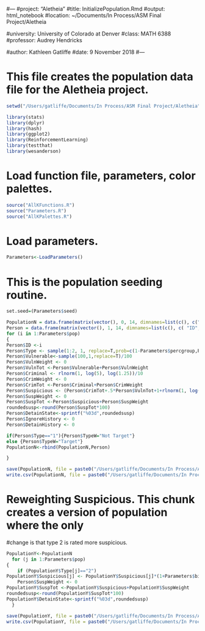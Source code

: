 #---
#project: "Aletheia"
#title: InitializePopulation.Rmd
#output: html_notebook
#location: ~/Documents/In Process/ASM Final Project/Aletheia

#university: University of Colorado at Denver
#class: MATH 6388
#professor: Audrey Hendricks

#author: Kathleen Gatliffe
#date: 9 November 2018
#---

# This file creates the population data file for the Aletheia project.

```r
setwd("/Users/gatliffe/Documents/In Process/ASM Final Project/Aletheia")

library(stats)
library(dplyr)
library(hash)
library(ggplot2)
library(ReinforcementLearning)
library(testthat)
library(wesanderson)
```

# Load function file, parameters, color palettes.

```r
source("AllKFunctions.R")
source("Parameters.R")
source("AllKPalettes.R")
```

# Load parameters.

```r
Parameters<-LoadParameters()
```

# This is the population seeding routine.

```r

set.seed=(Parameters$seed)

PopulationN = data.frame(matrix(vector(), 0, 14, dimnames=list(c(), c("ID", "Type","Vulnerable","VulnWeight","VulnTot","Criminal","CrimWeight","CrimTot","Suspicious","SuspWeight","SuspTot","DetainState","IgnoreHistory","DetainHistory"))),stringsAsFactors=F)
Person = data.frame(matrix(vector(), 1, 14, dimnames=list(c(), c( "ID", "Type","Vulnerable","VulnWeight","VulnTot","Criminal","CrimWeight","CrimTot", "Suspicious","SuspWeight","SuspTot","DetainState","IgnoreHistory","DetainHistory"))),stringsAsFactors=F)
for (i in 1:Parameters$pop)
{
Person$ID <-i 
Person$Type <- sample(1:2, 1, replace=T,prob=c(1-Parameters$percgroup,Parameters$percgroup))
Person$Vulnerable<-sample(100,1,replace=T)/100
Person$VulnWeight <- 0
Person$VulnTot <-Person$Vulnerable+Person$VulnWeight
Person$Criminal <- rlnorm(1, log(5), log(1.25))/10
Person$CrimWeight <- 0
Person$CrimTot <-Person$Criminal+Person$CrimWeight
Person$Suspicious <- (Person$CrimTot+.5*Person$VulnTot+1+rlnorm(1, log(5), log(1.25)))/15
Person$SuspWeight <- 0
Person$SuspTot <-Person$Suspicious+Person$SuspWeight
roundedsusp<-round(Person$SuspTot*100)
Person$DetainState<-sprintf("%03d",roundedsusp)
Person$IgnoreHistory <- 0
Person$DetainHistory <- 0

if(Person$Type=="1"){Person$TypeW="Not Target"}
else {Person$TypeW="Target"}
PopulationN<-rbind(PopulationN,Person)

}

save(PopulationN, file = paste0("/Users/gatliffe/Documents/In Process/ASM Final Project/Aletheia/Iteration/PopulationN.",Parameters$seed,".rda"))
write.csv(PopulationN, file = paste0("/Users/gatliffe/Documents/In Process/ASM Final Project/Aletheia/Iteration/PopulationN.",Parameters$seed,".csv"),row.names=FALSE)
```

# Reweighting Suspicious. This chunk creates a version of population where the only 
#change is that type 2 is rated more suspicious.

```r
PopulationY<-PopulationN
  for (j in 1:Parameters$pop)
{
    if (PopulationY$Type[j]=="2")
PopulationY$Suspicious[j] <- PopulationY$Suspicious[j]*(1+Parameters$bias)
    Person$SuspWeight <- 0
PopulationY$SuspTot <-PopulationY$Suspicious+PopulationY$SuspWeight
roundedsusp<-round(PopulationY$SuspTot*100)
PopulationY$DetainState<-sprintf("%03d",roundedsusp)
  }

save(PopulationY, file = paste0("/Users/gatliffe/Documents/In Process/ASM Final Project/Aletheia/Iteration/PopulationY.",Parameters$seed,".", Parameters$bias,".rda"))
write.csv(PopulationY, file = paste0("/Users/gatliffe/Documents/In Process/ASM Final Project/Aletheia/Iteration/PopulationY.",Parameters$seed,".", Parameters$bias,".csv"),row.names=FALSE)
```
